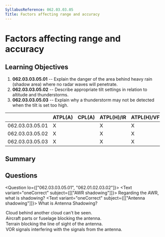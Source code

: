 ```yaml
---
SyllabusReference: 062.03.03.05
Title: Factors affecting range and accuracy
---
```


# Factors affecting range and accuracy

## Learning Objectives

1. **062.03.03.05.01** -- Explain the danger of the area behind heavy rain
   (shadow area) where no radar waves will penetrate.
2. **062.03.03.05.02** -- Describe appropriate tilt settings in relation to
   altitude and thunderstorms.
3. **062.03.03.05.03** -- Explain why a thunderstorm may not be detected when
   the tilt is set too high.

|                 | ATPL(A) | CPL(A) | ATPL(H)/IR | ATPL(H)/VFR | CPL(H) | IR  | CBIR(A) |
| --------------- | ------- | ------ | ---------- | ----------- | ------ | --- | ------- |
| 062.03.03.05.01 | X       |        | X          | X           |        | X   | X       |
| 062.03.03.05.02 | X       |        | X          | X           |        | X   | X       |
| 062.03.03.05.03 | X       |        | X          | X           |        | X   | X       |

## Summary

## Questions

<Question lo={["062.03.03.05.01", "062.01.02.03.02"]}>
  <Text variant="oneCorrect" subject={[["AWR shadowing"]]}>
    Regarding the AWR, what is shadowing?
  </Text>
  <Text variant="oneCorrect" subject={[["Antenna shadowing"]]}>
    What is Antenna Shadowing?
  </Text>
  <Option
    subject={[["AWR shadowing"]]}
    why="Describes Radar shadowing, when an object can't be seen on radar since it's hidden behind another closer object."
  >
    Cloud behind another cloud can't be seen.
  </Option>
  <Option
    subject={[["Antenna shadowing"]]}
    why="Describes antenna shadowing, when the aircraft structure blocks the line of sight of the antenna."
  >
    Aircraft parts or fuselage blocking the antenna.
  </Option>
  <Option>Terrain blocking the line of sight of the antenna.</Option>
  <Option>VOR signals interfering with the signals from the antenna.</Option>
</Question>
